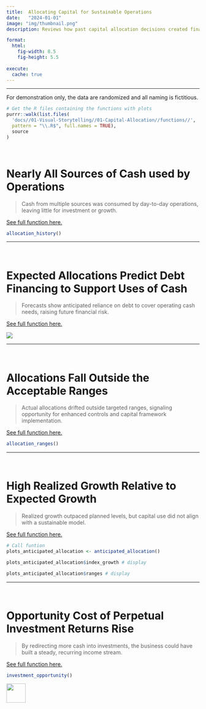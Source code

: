 ```yaml
---
title:  Allocating Capital for Sustainable Operations
date:   "2024-01-01"
image: "img/thumbnail.png"
description: Reviews how past capital allocation decisions created financial pressure and unsustainable outcomes.

format:
  html:
    fig-width: 8.5
    fig-height: 5.5
    
execute:
  cache: true
---
```


---

::: {.callout-note title="Note: Data is Randomly Generated"}

For demonstration only, the data are randomized and all naming is fictitious.

:::

```r
# Get the R files containing the functions with plots
purrr::walk(list.files(
  'docs//01-Visual-Storytelling//01-Capital-Allocation//functions//', 
  pattern = "\\.R$", full.names = TRUE), 
  source
)
```

<br>

# Nearly All Sources of Cash used by Operations

> Cash from multiple sources was consumed by day-to-day operations, leaving little for investment or growth.

<a href="https://github.com/Daniel-Carpenter/Portfolio/blob/main/docs/01-Visual-Storytelling/01-Capital-Allocation/functions/01-Allocation-History.R" target="_blank">See full function here.</a>

```r
allocation_history()
```

---

<br>

# Expected Allocations Predict Debt Financing to Support Uses of Cash

> Forecasts show anticipated reliance on debt to cover operating cash needs, raising future financial risk.

<a href="https://github.com/Daniel-Carpenter/Portfolio/blob/main/docs/01-Visual-Storytelling/01-Capital-Allocation/functions/02-Sankey-Allocations.ipynb" target="_blank">See full function here.</a>

![](/docs/output/Sankey.png)

---

<br>

# Allocations Fall Outside the Acceptable Ranges

> Actual allocations drifted outside targeted ranges, signaling opportunity for enhanced controls and capital framework implementation.

<a href="https://github.com/Daniel-Carpenter/Portfolio/blob/main/docs/01-Visual-Storytelling/01-Capital-Allocation/functions/03-Allocation-Ranges.R" target="_blank">See full function here.</a>

```r
allocation_ranges()
```

---

<br>

# High Realized Growth Relative to Expected Growth

> Realized growth outpaced planned levels, but capital use did not align with a sustainable model.

<a href="https://github.com/Daniel-Carpenter/Portfolio/blob/main/docs/01-Visual-Storytelling/01-Capital-Allocation/functions/04-Anticipated-Allocation.R" target="_blank">See full function here.</a>

```r
# Call funtion
plots_anticipated_allocation <- anticipated_allocation()

plots_anticipated_allocation$index_growth # display
```

```r
plots_anticipated_allocation$ranges # display
```

---

<br>

# Opportunity Cost of Perpetual Investment Returns Rise

> By redirecting more cash into investments, the business could have built a steady, recurring income stream.

<a href="https://github.com/Daniel-Carpenter/Portfolio/blob/main/docs/01-Visual-Storytelling/01-Capital-Allocation/functions/05-Investment-Opportunity.R" target="_blank">See full function here.</a>

```r
investment_opportunity()
```

[<img src = '/docs/img/go-back.png' height=50 >](../)
